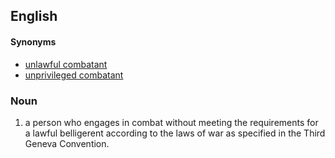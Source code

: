 ==English==

====Synonyms==== 

*[[unlawful combatant]]
*[[unprivileged combatant]]

===Noun===

# a person who engages in combat without meeting the requirements for a lawful belligerent according to the laws of war as specified in the Third Geneva Convention.